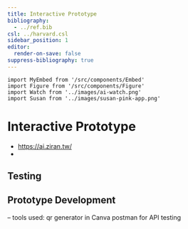 ```yaml
---
title: Interactive Prototype
bibliography:
  - ../ref.bib
csl: ../harvard.csl
sidebar_position: 1
editor:
  render-on-save: false
suppress-bibliography: true
---
```





````mdx-code-block
import MyEmbed from '/src/components/Embed'
import Figure from '/src/components/Figure'
import Watch from '../images/ai-watch.png'
import Susan from '../images/susan-pink-app.png'
````

# Interactive Prototype

-   https://ai.ziran.tw/
-   

## Testing

## Prototype Development

– tools used: qr generator in Canva postman for API testing
